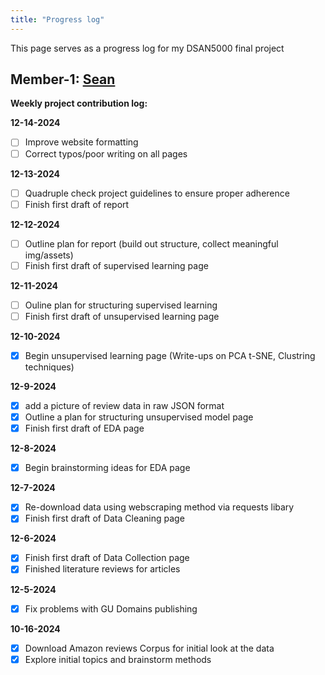 ```yaml
---
title: "Progress log"
---
```


This page serves as a progress log for my DSAN5000 final project 

## Member-1: [Sean](../index.qmd)

**Weekly project contribution log:**



**12-14-2024**

* [ ] Improve website formatting
* [ ] Correct typos/poor writing on all pages

**12-13-2024**

* [ ] Quadruple check project guidelines to ensure proper adherence
* [ ] Finish first draft of report

**12-12-2024**

* [ ] Outline plan for report (build out structure, collect meaningful img/assets)
* [ ] Finish first draft of supervised learning page 

**12-11-2024**

* [ ] Ouline plan for structuring supervised learning
* [ ] Finish first draft of unsupervised learning page

**12-10-2024**

* [X] Begin unsupervised learning page (Write-ups on PCA t-SNE, Clustring techniques)

**12-9-2024**

* [X] add a picture of review data in raw JSON format 
* [X] Outline a plan for structuring unsupervised model page
* [X] Finish first draft of EDA page

**12-8-2024**

* [X] Begin brainstorming ideas for EDA page

**12-7-2024**

* [X] Re-download data using webscraping method via requests libary
* [X] Finish first draft of Data Cleaning page

**12-6-2024**

* [X] Finish first draft of Data Collection page
* [X] Finished literature reviews for articles

**12-5-2024**

* [X] Fix problems with GU Domains publishing

**10-16-2024** 

* [X] Download Amazon reviews Corpus for initial look at the data 
* [X] Explore initial topics and brainstorm methods  


 


